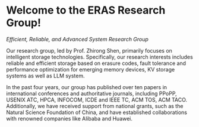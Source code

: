 # Welcome to the ERAS Research Group!

*Efficient, Reliable, and Advanced System Research Group*

Our research group, led by Prof. Zhirong Shen, primarily focuses on intelligent storage technologies. Specifically, our research interests includes reliable and efficient storage based on erasure codes, fault tolerance and performance optimization for emerging memory devices, KV storage systems as well as LLM system.

In the past four years, our group has published over ten papers in international conferences and authoritative journals, including PPoPP, USENIX ATC, HPCA, INFOCOM, ICDE and IEEE TC, ACM TOS, ACM TACO. Additionally, we have received support from national grants, such as the Natural Science Foundation of China, and have established collaborations with renowned companies like Alibaba and Huawei.

<HomeCarousel />
